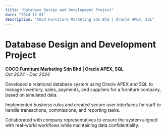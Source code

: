 ```yaml
---
title: "Database Design and Development Project"
date: "2024-12-01"
description: "COCO Furniture Marketing Sdn Bhd | Oracle APEX, SQL"
---
```


# Database Design and Development Project

**COCO Furniture Marketing Sdn Bhd | Oracle APEX, SQL**  
*Oct 2024 - Dec 2024*

Developed a relational database system using Oracle APEX and SQL to manage inventory, sales, payments, and suppliers for a furniture company, based on simulated data.

Implemented business rules and created secure user interfaces for staff to handle transactions, commissions, and reporting tasks.

Collaborated with company representatives to ensure the system aligned with real-world workflows while maintaining data confidentiality. 